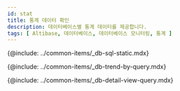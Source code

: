 ```yaml
---
id: stat
title: 통계 데이터 확인
description: 데이터베이스별 통계 데이터를 제공합니다.
tags: [ Altibase, 데이터베이스, 데이터베이스 모니터링, 통계 ]
---
```



{@include: ../common-items/_db-sql-static.mdx}

{@include: ../common-items/_db-trend-by-query.mdx}  

{@include: ../common-items/_db-detail-view-query.mdx} 

<!-- mysql, mariadb, CUBRID 지원 -->
<!-- {@include: ../common-items/_db-database-size.mdx} -->

<!-- oracle, tibero, CUBRID -->
<!-- {@include: ../common-items/_db-tablespace-size.mdx}-->

<!-- oracle, tibero -->
<!-- {@include: ../common-items/_db-sga-size.mdx} -->